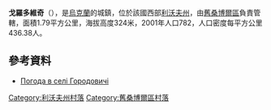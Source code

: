 {{coord|49|32|17|N|22|55|40|E|scale:100000|display=title}}

'''戈羅多維奇'''（{{lang-uk|Городовичі}}），是[[烏克蘭|烏克蘭]]的城鎮，位於該國西部[[利沃夫州|利沃夫州]]，由[[舊桑博爾區|舊桑博爾區]]負責管轄，面積1.79平方公里，海拔高度324米，2001年人口782，人口密度每平方公里436.38人。

==參考資料==
* [http://weather.in.ua/ua/l'vovskaja/5672 Погода в селі Городовичі]{{Wayback|url=http://weather.in.ua/ua/l%27vovskaja/5672 |date=20201126175105 }}

[[Category:利沃夫州村落|Category:利沃夫州村落]]
[[Category:舊桑博爾區村落|Category:舊桑博爾區村落]]


{{Lviv-geo-stub}}
